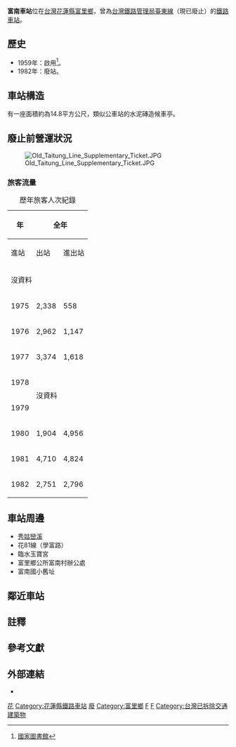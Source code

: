 {{Infobox station
|name=富南車站
|linecolour=#0008BD
|eng_name=Funan Station
|image=<!---車站圖片（不要添加File:）--->
{{maplink|frame=yes|plain=yes|type=point|zoom=15|frame-align=center|frame-width=300|coord={{coord|23|09|24.9|N|121|14|17.7|E}}}}
|coordinates={{Coor dms|23|09|24.9|N|121|14|17.7|E|region:TW_type:railwaystation}}
|operator=[[台灣鐵路管理局|台灣鐵路管理局]]
|line=[[臺東線|臺東線]]
|country={{ROC-TW}}
|borough=[[花蓮縣|花蓮縣]][[富里鄉|富里鄉]]
|address=富南村
|opened=
|closed=1982年
|code=017
|structure=平面車站
|classification=招呼站（裁撤前）
|commercial_code=ㄈㄋㄢ
|website=
|distance=?（{{站|花蓮港}}起）
|adjacent = 
}}
'''富南車站'''位在[[台灣|台灣]][[花蓮縣|花蓮縣]][[富里鄉|富里鄉]]，曾為[[台灣鐵路管理局|台灣鐵路管理局]][[臺東線|臺東線]]（現已廢止）的[[鐵路車站|鐵路車站]]。

==歷史==
*1959年：啟用<ref name="關山鎮志">{{Cite book |url=https://tm.ncl.edu.tw/article?u=006_001_0000304965 |year=2002 |pages=頁382-383 |author=吳文星、施添福 |publisher=臺東縣關山鎮公所 |title=關山鎮志下冊 第三章、鐵路交通 第四節、民國時代臺東線 |access-date=2021-03-12 |archive-date=2019-02-17 |archive-url=https://web.archive.org/web/20190217030251/https://tm.ncl.edu.tw/article?u=006_001_0000304965 |dead-url=no }} [[中華民國國家圖書館|國家圖書館]]</ref>。
*1982年：廢站{{r|關山鎮志}}。

==車站構造==
有一座面積約為14.8平方公尺，類似公車站的水泥磚造候車亭{{r|關山鎮志}}{{rp|379}}。

==廢止前營運狀況==
[[File:Old_Taitung_Line_Supplementary_Ticket.JPG|thumb]]

===旅客流量===
{| class="wikitable" style="text-align: right; font-size:85%"
|+歷年旅客人次紀錄
|-
!rowspan=2| 年
!colspan=4| 全年
!colspan=2| 1日平均
|-
! 進站
! 出站
! 進出站
! width=1em|來源
! 進站
! 進出站
|-
| colspan=7|沒資料
|-
| 1975||2,338||558||2,896||<ref>{{Cite report |url=https://twinfo.ncl.edu.tw/tiqry/hypage.cgi?HYPAGE=search/merge_pdf.hpg&dtd_id=11&type=s&sysid=T1936754 |pages=頁44-59 |title=中華民國64年 臺灣鐵路統計年報 各站客貨運狀況 Volume of Passenger & Freight Traffic |year=1976年6月 |author=交通部臺灣鐵路管理局 |publisher=國家圖書館 政府統計資訊網 |date= |access-date=2022-06-20 |archive-date=2021-08-24 |archive-url=https://web.archive.org/web/20210824074529/https://twinfo.ncl.edu.tw/tiqry/hypage.cgi?HYPAGE=search%2Fmerge_pdf.hpg&dtd_id=11&type=s&sysid=T1936754 }}</ref>||6||8
|-
| 1976||2,962||1,147||4,109||<ref>{{Cite report |url=https://twinfo.ncl.edu.tw/tiqry/hypage.cgi?HYPAGE=search/merge_pdf.hpg&dtd_id=11&type=s&sysid=T1936675 |pages=頁26-41 |title=中華民國65年 臺灣鐵路統計年報 各站客貨運狀況 Volume of Passenger & Freight Traffic |year=1977年6月 |author=交通部臺灣鐵路管理局 |publisher=國家圖書館 政府統計資訊網 |date= |access-date=2022-06-20 |archive-date=2021-08-24 |archive-url=https://web.archive.org/web/20210824073241/https://twinfo.ncl.edu.tw/tiqry/hypage.cgi?HYPAGE=search%2Fmerge_pdf.hpg&dtd_id=11&type=s&sysid=T1936675 }}</ref>||8||11
|-
| 1977||3,374||1,618||4,992||<ref>{{Cite report |url=https://twinfo.ncl.edu.tw/tiqry/hypage.cgi?HYPAGE=search/merge_pdf.hpg&dtd_id=11&type=s&sysid=T1936591 |pages=頁46-61 |title=中華民國66年 臺灣鐵路統計年報 各站客貨運狀況 Volume of Passenger & Freight Traffic |year=1978年6月 |author=交通部臺灣鐵路管理局 |publisher=國家圖書館 政府統計資訊網 |date= |access-date=2022-06-20 |archive-date=2021-08-24 |archive-url=https://web.archive.org/web/20210824073250/https://twinfo.ncl.edu.tw/tiqry/hypage.cgi?HYPAGE=search%2Fmerge_pdf.hpg&dtd_id=11&type=s&sysid=T1936591 }}</ref>||9||14
|-
| 1978||colspan=6 rowspan=2|沒資料
|-
| 1979
|-
| 1980||1,904||4,956||6,860||<ref>{{Cite report |url=https://twinfo.ncl.edu.tw/tiqry/hypage.cgi?HYPAGE=search/merge_pdf.hpg&dtd_id=11&type=s&sysid=T1936289 |pages=頁70-87 |title=中華民國69年 臺灣鐵路統計年報 各站客貨運狀況 Volume of Passenger & Freight Traffic |year=1981年6月 |author=交通部臺灣鐵路管理局 |publisher=國家圖書館 政府統計資訊網 |date= |access-date=2022-06-20 |archive-date=2021-08-24 |archive-url=https://web.archive.org/web/20210824073254/https://twinfo.ncl.edu.tw/tiqry/hypage.cgi?HYPAGE=search%2Fmerge_pdf.hpg&dtd_id=11&type=s&sysid=T1936289 }}</ref>||5||19
|-
| 1981||4,710||4,824||9,534||<ref>{{Cite report |url=https://twinfo.ncl.edu.tw/tiqry/hypage.cgi?HYPAGE=search/merge_pdf.hpg&dtd_id=11&type=s&sysid=T1936190 |pages=頁68-81 |title=中華民國70年 臺灣鐵路統計年報 各站客貨運狀況 Volume of Passenger & Freight Traffic |year=1982年6月 |author=交通部臺灣鐵路管理局 |publisher=國家圖書館 政府統計資訊網 |date= |access-date=2022-06-20 |archive-date=2021-08-24 |archive-url=https://web.archive.org/web/20210824071018/https://twinfo.ncl.edu.tw/tiqry/hypage.cgi?HYPAGE=search%2Fmerge_pdf.hpg&dtd_id=11&type=s&sysid=T1936190 }}</ref>||13||26
|-
| 1982||2,751||2,796||5,547||<ref>{{Cite report |url=https://twinfo.ncl.edu.tw/tiqry/hypage.cgi?HYPAGE=search/merge_pdf.hpg&dtd_id=11&type=s&sysid=T1936081 |pages=頁62-75 |title=中華民國71年 臺灣鐵路統計年報 各站客貨運狀況 Volume of Passenger & Freight Traffic |year=1983年6月 |author=交通部臺灣鐵路管理局 |publisher=國家圖書館 政府統計資訊網 |date= |access-date=2022-06-20 |archive-date=2021-08-24 |archive-url=https://web.archive.org/web/20210824071019/https://twinfo.ncl.edu.tw/tiqry/hypage.cgi?HYPAGE=search%2Fmerge_pdf.hpg&dtd_id=11&type=s&sysid=T1936081 }}</ref>||16||31
|}

==車站周邊==
*[[秀姑巒溪|秀姑巒溪]]
*花81線（學富路）
*臨水玉寶宮
*富里鄉公所富南村辦公處
*富南國小舊址

==鄰近車站==
{{start rail box|[[台灣鐵路管理局|台灣鐵路管理局]]}}
{{s-inop|[[富里車站|富里車站]]}}
{{s-line|[[臺東線|臺東線]]|（廢止）|gray|gray}}
{{s-abandoned|[[三台車站|三台車站]]}}
{{end box}}

==註釋==
{{NoteFoot}}
==參考文獻==
{{reflist}}

==外部連結==
*{{Youtube|qdrDYekJSp4|20180901_萬寧車站}}

{{台灣鐵路台東線}}
{{DEFAULTSORT:Funan}}
[[Category:台灣鐵路廢站|花]]
[[Category:花蓮縣鐵路車站|Category:花蓮縣鐵路車站]]
[[Category:台東線車站|廢]]
[[Category:富里鄉|Category:富里鄉]]
[[Category:1959年啟用的鐵路車站|F]]
[[Category:1982年關閉的鐵路車站|F]]
[[Category:台灣已拆除交通建築物|Category:台灣已拆除交通建築物]]